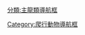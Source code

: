 {{Navbox  with collapsible groups
|name = 鱷目
|state = {{{state|expanded}}}
|selected = {{{1|}}}
|title = 現存[[鱷目]]物種
|bodyclass = hlist
 
| group1 = {{Nobold|<small>
* 界：[[動物界]]
* 門：[[脊索動物門]]
* 演化支：[[蜥形綱]]
* 演化支：[[主龍類]]
* 超目：[[鱷形超目]]
</small>}}
|list1 =
{{Navbox|subgroup
|group1 = [[真爬行動物]]
|list1 =
**參見 [[Template:真爬行動物|真爬行動物]]
{{Navbox|subgroup
|group1 = [[主龍形下綱]]
|list1 =
**參見 [[Template:主龍形下綱|主龍形下綱]]
{{Navbox|subgroup
|group1 = [[偽鱷類]]
|list1 =
**參見 [[Template:偽鱷類|偽鱷類]]
{{Navbox|subgroup
|group1 = [[新鱷類]]
|list1 =
**參見 [[Template:新鱷類|新鱷類]]
{{Navbox|subgroup
|group1 = [[鱷目]]
|list1 =
**見下文↓
}}}}}}}}}}

|group2 = [[長吻鱷科]]
|abbr2 = G.
|image2 = 
[[File:Gavialis gangeticus (Gharial, Gavial) white background.jpg|140px|''Gavialis gangeticus'']]
|list2 = {{Navbox|subgroup

 | group1     = [[長吻鱷屬]]
 | list1      =
* [[恆河鱷|恆河鱷（''G. gangeticus''）]]
 | group2 = [[切喙鱷屬]]
 | list2  =
* [[馬來長吻鱷|馬來長吻鱷（''T. schlegelii''）]]
}}

|group3 = [[短吻鱷科]]
|abbr3 = A.
|image3 = [[File:Caiman crocodilus llanos white background.JPG|140px|''Caiman crocodilus'']]
|list3 = {{Navbox|child
 | group1     = [[短吻鱷亞科]]
 | list1      = {{Navbox|subgroup
   | group1     = [[短吻鱷屬]]
   | list1      =
* [[美國短吻鱷|美國短吻鱷（''A. mississippiensis''）]]
* [[揚子鱷|揚子鱷（''A. sinensis''）]]
}}

  | group2 = [[凱門鱷亞科]]
 | list2  = {{Navbox|subgroup
 | group1 = {{link-en|凱門鱷屬|Caiman (genus)}}
 | list1  =
* [[寬吻凱門鱷|寬吻凱門鱷（''C. latirostris''）]]
* [[眼鏡凱門鱷|眼鏡凱門鱷（''C. crocodilus''）]]
* [[巴拉圭凱門鱷|巴拉圭凱門鱷（''C. yacare''）]]
 | group2 = [[黑鱷屬]]
 | list2  =
* [[黑凱門鱷|黑凱門鱷（''M. niger''）]]
 | group3 = [[鈍吻古鱷|古鱷屬]]
 | list3  =
* [[鈍吻古鱷|鈍吻古鱷（''P. palpebrosus''）]]
* {{link-en|錐吻古鱷|Smooth-fronted caiman|錐吻古鱷（''P. trigonatus''）}}
}}
}}

|group4 = [[鱷科]]
|abbr4 = C.
|image4 = [[File:Crocodylus porosus white background.jpg|140px|''Crocodylus porosus'']]
|list4 = {{Navbox|child
 | group1     = {{link-en|鱷亞科|Crocodylinae}}
 | list1      = {{Navbox|subgroup

  | group1     = [[鱷屬]]
  | list1      =
* [[美洲鱷|美洲鱷（''C. acutus''）]]
* {{link-en|赫氏新幾內亞鱷|Crocodylus halli|赫氏新幾內亞鱷（''C. halli''）}}
* [[奧利諾科鱷|奧利諾科鱷（''C. intermedius''）]]
* [[澳洲淡水鱷|澳洲淡水鱷（''C. johnstoni''）]]
* [[菲律賓鱷|菲律賓鱷（''C. mindorensis''）]]
* [[瓜地馬拉鱷|瓜地馬拉鱷（''C. moreletii''）]]
* [[尼羅鱷|尼羅鱷（''C. niloticus''）]]
* [[新幾內亞鱷|新幾內亞鱷（''C. novaeguineae''）]]
* [[沼澤鱷|沼澤鱷（''C. palustris''）]]
* [[灣鱷|灣鱷（''C. porosus''）]]
* {{link-en|婆羅洲鱷|Crocodylus raninus|婆羅洲鱷（''C. raninus''）}}
* [[古巴鱷|古巴鱷（''C. rhombifer''）]]
* [[暹羅鱷|暹羅鱷（''C. siamensis''）]]
* {{link-en|西非尼羅鱷|West African crocodile|西非尼羅鱷（''C. suchus''）}}
}}
 | group2     = {{link-en|侏儒鱷亞科|Osteolaeminae}}
 | list2      = {{Navbox|subgroup
 | group1 = {{link-en|狹吻鱷屬|Mecistops}}
 | list1  =
* [[非洲狹吻鱷|非洲狹吻鱷（''Mecistops cataphractus''）]]
* {{link-en|細嘴狹吻鱷|Central African slender-snouted crocodile|細嘴狹吻鱷（''Mecistops leptorhynchus''）}}
 | group2 = [[侏儒鱷屬]]
 | list2  =
* [[侏儒鱷|侏鱷（''O. tetraspis''）]]
}}
}}
}}<noinclude>{{Documentation|content=
{{collapsible option}}}}
[[Category:爬行動物導航框]]
[[分類:主龍類導航框]]
</noinclude>